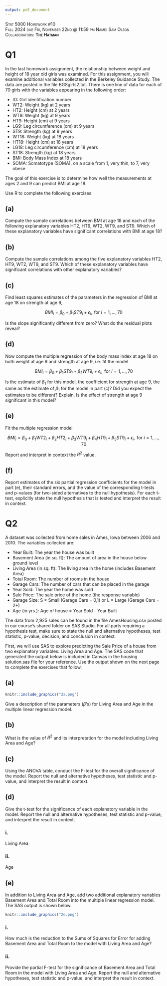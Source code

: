 ```yaml
---
output: pdf_document
---
```


[Stat 5000]{.smallcaps}
[Homework #10]{.smallcaps}\
[Fall 2024]{.smallcaps} 
[due Fri, November 22nd @ 11:59 pm]{.smallcaps}
[Name: Sam Olson]{.smallcaps} \
[Collaborators: **The Hatman**]{.smallcaps} \

# Q1 

In the last homework assignment, the relationship between weight and height of 18 year old girls was examined. For this assignment, you will examine additional variables collected in the Berkeley Guidance Study. The data are posted in the file BGSgirls2.txt. There is one line of data for each of 70 girls with the variables appearing in the following order:

  - ID: Girl identification number
  - WT2: Weight (kg) at 2 years
  - HT2: Height (cm) at 2 years
  - WT9: Weight (kg) at 9 years
  - HT9: Height (cm) at 9 years
  - LG9: Leg circumference (cm) at 9 years
  - ST9: Strength (kg) at 9 years
  - WT18: Weight (kg) at 18 years
  - HT18: Height (cm) at 18 years
  - LG18: Leg circumference (cm) at 18 years
  - ST18: Strength (kg) at 18 years
  - BMI: Body Mass Index at 18 years
  - SOMA: Somatotype (SOMA), on a scale from 1, very thin, to 7, very obese

The goal of this exercise is to determine how well the measurements at ages 2 and 9 can predict BMI at age 18.

Use R to complete the following exercises:

## (a) 

Compute the sample correlations between BMI at age 18 and each of the following explanatory variables HT2, HT9, WT2, WT9, and ST9. Which of these explanatory variables have significant correlations with BMI at age 18?

## (b) 

Compute the sample correlations among the five explanatory variables HT2, HT9, WT2, WT9, and ST9. Which of these explanatory variables have significant correlations with other explanatory variables?

## (c) 

Find least squares estimates of the parameters in the regression of BMI at age 18 on strength at age 9,

$$
BMI_i = \beta_0 + \beta_1 ST9_i + \epsilon_i, \text{ for } i = 1, ..., 70
$$

Is the slope significantly different from zero? What do the residual plots reveal?

## (d) 

Now compute the multiple regression of the body mass index at age 18 on both weight at age 9 and strength at age 9, i.e. fit the model

$$
BMI_i = \beta_0 + \beta_1 ST9_i + \beta_2 WT9_i + \epsilon_i, \text{ for } i = 1, ..., 70
$$

Is the estimate of $\beta_1$ for this model, the coefficient for strength at age 9, the same as the estimate of $\beta_1$ for the model in part (c)? Did you expect the estimates to be different? Explain. Is the effect of strength at age 9 significant in this model?

## (e) 

Fit the multiple regression model

$$
BMI_i = \beta_0 + \beta_1 WT2_i + \beta_2 HT2_i + \beta_3 WT9_i + \beta_4 HT9_i + \beta_5 ST9_i + \epsilon_i, \text{ for } i = 1, ..., 70
$$

Report and interpret in context the $R^2$ value.

## (f) 

Report estimates of the six partial regression coefficients for the model in part (e), their standard errors, and the value of the corresponding t-tests and p-values (for two-sided alternatives to the null hypothesis). For each t-test, explicitly state the null hypothesis that is tested and interpret the result in context.

\newpage 

# Q2 

A dataset was collected from home sales in Ames, Iowa between 2006 and 2010. The variables collected are:

  - Year Built: The year the house was built
  - Basement Area (in sq. ft): The amount of area in the house below ground level
  - Living Area (in sq. ft): The living area in the home (includes Basement Area)
  - Total Room: The number of rooms in the house
  - Garage Cars: The number of cars that can be placed in the garage
  - Year Sold: The year the home was sold
  - Sale Price: The sale price of the home (the response variable)
  - Garage Size: S = Small (Garage Cars = 0,1) or L = Large (Garage Cars = 2+)
  - Age (in yrs.): Age of house = Year Sold - Year Built

The data from 2,925 sales can be found in the file AmesHousing.csv posted in our course’s shared folder on SAS Studio. For all parts requiring a hypothesis test, make sure to state the null and alternative hypotheses, test statistic, p-value, decision, and conclusion in context.

First, we will use SAS to explore predicting the Sale Price of a house from two explanatory variables: Living Area and Age. The SAS code that generated the output below is included in Canvas in the housing solution.sas file for your reference. Use the output shown on the next page to complete the exercises that follow.

## (a) 

```r
knitr::include_graphics("2a.png")
```

\newpage

Give a description of the parameters ($\beta$’s) for Living Area and Age in the multiple linear regression model.

## (b) 

What is the value of $R^2$ and its interpretation for the model including Living Area and Age?

## (c) 

Using the ANOVA table, conduct the F-test for the overall significance of the model. Report the null and alternative hypotheses, test statistic and p-value, and interpret the result in context.


## (d) 

Give the t-test for the significance of each explanatory variable in the model. Report the null and alternative hypotheses, test statistic and p-value, and interpret the result in context.

### i. 

Living Area

### ii. 

Age 

## (e) 

In addition to Living Area and Age, add two additional explanatory variables Basement Area and Total Room into the multiple linear regression model. The SAS output is shown below.

```r
knitr::include_graphics("2e.png")
```

\newpage

### i. 

How much is the reduction to the Sums of Squares for Error for adding Basement Area and Total Room to the model with Living Area and Age?

### ii. 

Provide the partial F-test for the significance of Basement Area and Total Room in the model with Living Area and Age. Report the null and alternative hypotheses, test statistic and p-value, and interpret the result in context.

